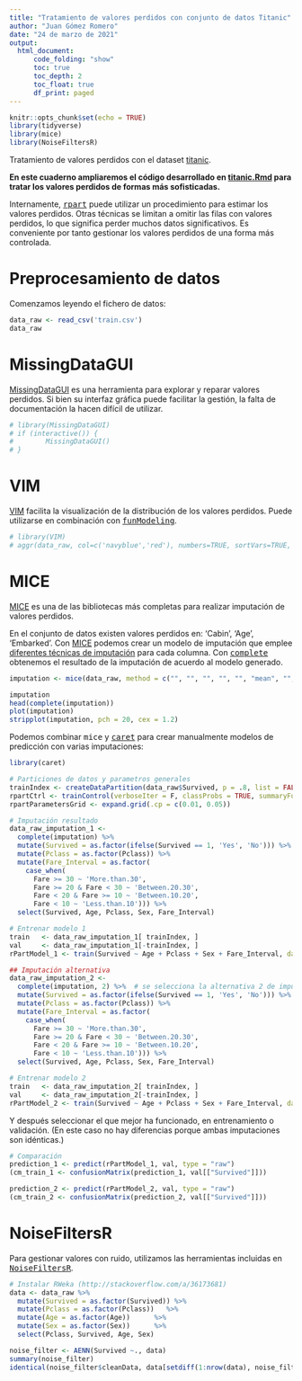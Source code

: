 ```yaml
---
title: "Tratamiento de valores perdidos con conjunto de datos Titanic"
author: "Juan Gómez Romero"
date: "24 de marzo de 2021"
output:
  html_document:
      code_folding: "show"
      toc: true
      toc_depth: 2
      toc_float: true
      df_print: paged
---
```


```r
knitr::opts_chunk$set(echo = TRUE)
library(tidyverse)
library(mice)
library(NoiseFiltersR)
```

Tratamiento de valores perdidos con el dataset [titanic](https://www.kaggle.com/c/titanic/).

**En este cuaderno ampliaremos el código desarrollado en [titanic.Rmd](https://github.com/jgromero/sige2021/blob/main/teor%C3%ADa/tema%203/titanic/titanic.Rmd) para tratar los valores perdidos de formas más sofisticadas.**

Internamente, [<tt>rpart</tt>](https://cran.r-project.org/web/packages/rpart/vignettes/longintro.pdf) puede utilizar un procedimiento para estimar los valores perdidos. Otras técnicas se limitan a omitir las filas con valores perdidos, lo que significa perder muchos datos significativos. Es conveniente por tanto gestionar los valores perdidos de una forma más controlada.

# Preprocesamiento de datos
Comenzamos leyendo el fichero de datos:
```r
data_raw <- read_csv('train.csv')
data_raw
```

# MissingDataGUI
[MissingDataGUI](https://github.com/chxy/MissingDataGUI) es una herramienta para explorar y reparar valores perdidos. Si bien su interfaz gráfica puede facilitar la gestión, la falta de documentación la hacen difícil de utilizar.
```r
# library(MissingDataGUI)
# if (interactive()) {
#        MissingDataGUI()
# }
```

# VIM
[VIM](https://cran.r-project.org/web/packages/VIM/index.html) facilita la visualización de la distribución de los valores perdidos. Puede utilizarse en combinación con [<tt>funModeling</tt>](https://livebook.datascienceheroes.com/exploratory-data-analysis.html#dataset-health-status).
```r
# library(VIM)
# aggr(data_raw, col=c('navyblue','red'), numbers=TRUE, sortVars=TRUE, labels=names(data_raw), cex.axis=.7, gap=3, ylab=c("Histogram of missing data", "Pattern"))
```

# MICE
[MICE](https://stefvanbuuren.name/mice/) es una de las bibliotecas más completas para realizar imputación de valores perdidos.

En el conjunto de datos existen valores perdidos en: 'Cabin', 'Age', 'Embarked'. Con [MICE](https://stefvanbuuren.name/mice/) podemos crear un modelo de imputación que emplee [diferentes técnicas de imputación](https://www.rdocumentation.org/packages/mice/versions/3.7.0/topics/mice) para cada columna. Con [<tt>complete</tt>](https://www.rdocumentation.org/packages/mice/versions/3.7.0/topics/complete) obtenemos el resultado de la imputación de acuerdo al modelo generado.
```r
imputation <- mice(data_raw, method = c("", "", "", "", "", "mean", "", "", "", "", "cart", "cart"))

imputation
head(complete(imputation))
plot(imputation)
stripplot(imputation, pch = 20, cex = 1.2)
```

Podemos combinar <tt>mice</tt> y [<tt>caret</tt>](http://topepo.github.io/caret/) para crear manualmente modelos de predicción con varias imputaciones:
```r
library(caret)

# Particiones de datos y parametros generales
trainIndex <- createDataPartition(data_raw$Survived, p = .8, list = FALSE, times = 1)
rpartCtrl <- trainControl(verboseIter = F, classProbs = TRUE, summaryFunction = twoClassSummary)
rpartParametersGrid <- expand.grid(.cp = c(0.01, 0.05))

# Imputación resultado
data_raw_imputation_1 <- 
  complete(imputation) %>%
  mutate(Survived = as.factor(ifelse(Survived == 1, 'Yes', 'No'))) %>%
  mutate(Pclass = as.factor(Pclass)) %>%
  mutate(Fare_Interval = as.factor(
    case_when(
      Fare >= 30 ~ 'More.than.30',
      Fare >= 20 & Fare < 30 ~ 'Between.20.30',
      Fare < 20 & Fare >= 10 ~ 'Between.10.20',
      Fare < 10 ~ 'Less.than.10'))) %>%
  select(Survived, Age, Pclass, Sex, Fare_Interval)

# Entrenar modelo 1
train   <- data_raw_imputation_1[ trainIndex, ] 
val     <- data_raw_imputation_1[-trainIndex, ]
rPartModel_1 <- train(Survived ~ Age + Pclass + Sex + Fare_Interval, data = data_raw_imputation_1, method = "rpart", metric = "ROC", trControl = rpartCtrl, tuneGrid = rpartParametersGrid)

## Imputación alternativa
data_raw_imputation_2 <- 
  complete(imputation, 2) %>%  # se selecciona la alternativa 2 de imputación
  mutate(Survived = as.factor(ifelse(Survived == 1, 'Yes', 'No'))) %>%
  mutate(Pclass = as.factor(Pclass)) %>%
  mutate(Fare_Interval = as.factor(
    case_when(
      Fare >= 30 ~ 'More.than.30',
      Fare >= 20 & Fare < 30 ~ 'Between.20.30',
      Fare < 20 & Fare >= 10 ~ 'Between.10.20',
      Fare < 10 ~ 'Less.than.10'))) %>%
  select(Survived, Age, Pclass, Sex, Fare_Interval)

# Entrenar modelo 2
train   <- data_raw_imputation_2[ trainIndex, ] 
val     <- data_raw_imputation_2[-trainIndex, ]
rPartModel_2 <- train(Survived ~ Age + Pclass + Sex + Fare_Interval, data = data_raw_imputation_2, method = "rpart", metric = "ROC", trControl = rpartCtrl, tuneGrid = rpartParametersGrid)
```

Y después seleccionar el que mejor ha funcionado, en entrenamiento o validación. (En este caso no hay diferencias porque ambas imputaciones son idénticas.)
```r
# Comparación
prediction_1 <- predict(rPartModel_1, val, type = "raw") 
(cm_train_1 <- confusionMatrix(prediction_1, val[["Survived"]]))

prediction_2 <- predict(rPartModel_2, val, type = "raw") 
(cm_train_2 <- confusionMatrix(prediction_2, val[["Survived"]]))
```

# NoiseFiltersR
Para gestionar valores con ruido, utilizamos las herramientas incluidas en [<tt>NoiseFiltersR</tt>](https://cran.r-project.org/web/packages/NoiseFiltersR/index.html).
```r
# Instalar RWeka (http://stackoverflow.com/a/36173681)
data <- data_raw %>% 
  mutate(Survived = as.factor(Survived)) %>%
  mutate(Pclass = as.factor(Pclass))   %>%
  mutate(Age = as.factor(Age))      %>%
  mutate(Sex = as.factor(Sex))      %>%
  select(Pclass, Survived, Age, Sex)

noise_filter <- AENN(Survived ~., data)
summary(noise_filter)
identical(noise_filter$cleanData, data[setdiff(1:nrow(data), noise_filter$remIdx), ])
```